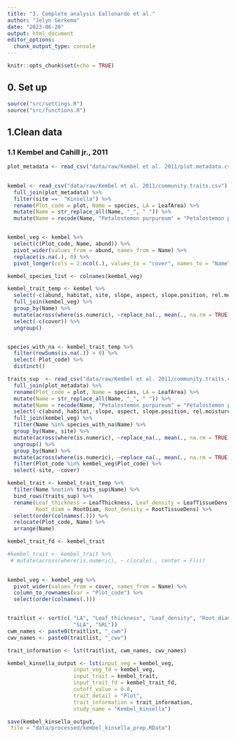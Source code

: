```yaml
---
title: "3. Complete analysis Eallonardo et al."
author: "Jelyn Gerkema"
date: "2023-06-20"
output: html_document
editor_options: 
  chunk_output_type: console
---
```


```r
knitr::opts_chunk$set(echo = TRUE)

```

## 0. Set up
```r
source("src/settings.R")
source("src/functions.R")

```

## 1.Clean data


### 1.1 Kembel and Cahill jr., 2011
```r

plot_metadata <- read_csv("data/raw/Kembel et al. 2011/plot.metadata.csv") 
	

kembel <- read_csv("data/raw/Kembel et al. 2011/community.traits.csv") %>%
  full_join(plot_metadata) %>%
  filter(site ==  "Kinsella") %>%
  rename(Plot_code = plot, Name = species, LA = LeafArea) %>%
  mutate(Name = str_replace_all(Name, "_", " ")) %>%
  mutate(Name = recode(Name, "Petalostemon purpureum" = "Petalostemon purpureus")) 


kembel_veg <- kembel %>%
  select(c(Plot_code, Name, abund)) %>%
  pivot_wider(values_from = abund, names_from = Name) %>%
  replace(is.na(.), 0) %>%
  pivot_longer(cols = 2:ncol(.), values_to = "cover", names_to = "Name")

kembel_species_list <- colnames(kembel_veg)

kembel_trait_temp <- kembel %>%
  select(-c(abund, habitat, site, slope, aspect, slope.position, rel.moisture)) %>%
  full_join(kembel_veg) %>%
  group_by(Name) %>%
  mutate(across(where(is.numeric), ~replace_na(., mean(., na.rm = TRUE)))) %>%
  select(-c(cover)) %>%
  ungroup() 


species_with_na <- kembel_trait_temp %>%
  filter(rowSums(is.na(.)) > 0) %>%
  select(-Plot_code) %>%
  distinct()

traits_sup  <- read_csv("data/raw/Kembel et al. 2011/community.traits.csv") %>%
  full_join(plot_metadata) %>%
  rename(Plot_code = plot, Name = species, LA = LeafArea) %>%
  mutate(Name = str_replace_all(Name, "_", " ")) %>%
  mutate(Name = recode(Name, "Petalostemon purpureum" = "Petalostemon purpureus")) %>%
  select(-c(abund, habitat, slope, aspect, slope.position, rel.moisture)) %>%
  full_join(kembel_veg) %>%
  filter(Name %in% species_with_na$Name) %>%
  group_by(Name, site) %>%
  mutate(across(where(is.numeric), ~replace_na(., mean(., na.rm = TRUE)))) %>%
  ungroup() %>%
  group_by(Name) %>%
  mutate(across(where(is.numeric), ~replace_na(., mean(., na.rm = TRUE)))) %>%
  filter(Plot_code %in% kembel_veg$Plot_code) %>%
  select(-site, -cover) 

kembel_trait <- kembel_trait_temp %>%
  filter(Name %notin% traits_sup$Name) %>%
  bind_rows(traits_sup) %>%
  rename(Leaf_thickness = LeafThickness, Leaf_density = LeafTissueDens,
         Root_diam = RootDiam, Root_density = RootTissueDens) %>%
  select(order(colnames(.))) %>%
  relocate(Plot_code, Name) %>% 
  arrange(Name) 

kembel_trait_fd <- kembel_trait

#kembel_trait <- kembel_trait %>%
 # mutate(across(where(is.numeric), ~ c(scale(., center = F)))) 
  

kembel_veg <- kembel_veg %>%
  pivot_wider(values_from = cover, names_from = Name) %>%
  column_to_rownames(var = "Plot_code") %>%
  select(order(colnames(.)))


traitlist <- sort(c( "LA", "Leaf_thickness", "Leaf_density", "Root_diam", "Root_density",
                     "SLA", "SRL"))
cwm_names <- paste0(traitlist, "_cwm")
cwv_names <- paste0(traitlist, "_cwv")

trait_information <- lst(traitlist, cwm_names, cwv_names)

kembel_kinsella_output <- lst(input_veg = kembel_veg, 
                     input_veg_fd = kembel_veg,
                     input_trait = kembel_trait,
                     input_trait_fd = kembel_trait_fd,
                     cutoff_value = 0.8,
                     trait_detail = "Plot",
                     trait_information = trait_information,
                     study_name = "Kembel_kinsella")

save(kembel_kinsella_output,
 file = "data/processed/kembel_kinsella_prep.RData")

``` 


